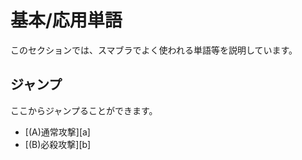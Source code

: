 # 基本/応用単語
このセクションでは、スマブラでよく使われる単語等を説明しています。

## ジャンプ
ここからジャンプることができます。
 - [(A)通常攻撃][a]
 - [(B)必殺攻撃][b]